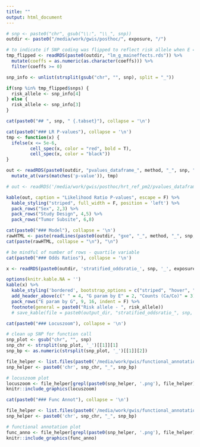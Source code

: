 ```yaml
---
title: ""
output: html_document
---
```


```r
# snp <- paste0("chr", gsub("\\:", "\\_", snp))
outdir <- paste0("/media/work/gwis/posthoc/", exposure, "/")

# to indicate if SNP coding was flipped to reflect risk allele when E = 0 (using interaction models with basic covariates)
tmp_flipped <- readRDS(paste0(outdir, "lm_g_maineffects.rds")) %>% 
  mutate(coeffs = as.numeric(as.character(coeffs))) %>% 
  filter(coeffs >= 0)

snp_info <- unlist(strsplit(gsub("chr", "", snp), split = "_"))

if(snp %in% tmp_flipped$snps) {
  risk_allele <- snp_info[4]
} else {
  risk_allele <- snp_info[3]
}
```

``` r
cat(paste0("## ", snp, " {.tabset}"), collapse = '\n')
```

```r
cat(paste0("### LR P-values"), collapse = '\n')
tmp <- function(x) {
  ifelse(x <= 5e-6,
         cell_spec(x, color = "red", bold = T),
         cell_spec(x, color = "black"))
}

out <- readRDS(paste0(outdir, "pvalues_dataframe_", method, "_", snp, "_", exposure, ".rds")) %>%
  mutate_at(vars(matches('p-value')), tmp)

# out <- readRDS('/media/work/gwis/posthoc/hrt_ref_pm2/pvalues_dataframe_chiSq2df_chr6_117823508_T_C_hrt_ref_pm2.rds')

kable(out, caption = "Likelihood Ratio P-values", escape = F) %>%
  kable_styling("striped", full_width = F, position = 'left') %>%
  pack_rows("Sex", 2,3) %>% 
  pack_rows("Study Design", 4,5) %>%
  pack_rows("Tumor Subsite", 6,8)
```


```r
cat(paste0("### Model"), collapse = '\n')
rawHTML <- paste(readLines(paste0(outdir, "gxe", "_", method, "_", snp, "_", exposure, "_", "covariate_sets.html")))
cat(paste(rawHTML, collapse = "\n"), "\n")
```


```r

# be mindful of number of rows - quartile variable
cat(paste0("### Odds Ratios"), collapse = '\n')

x <- readRDS(paste0(outdir, 'stratified_oddsratio_', snp, '_', exposure, '.rds'))

options(knitr.kable.NA = '')
kable(x) %>%
  kable_styling('bordered', bootstrap_options = c("striped", "hover", "condensed"), full_width = F, position = 'left') %>%
  add_header_above(c(" " = 4, "G param by E" = 2, "Counts (Ca/Co)" = 3)) %>%
  pack_rows("E param by G", 9, 16, indent = F) %>%
  footnote(general = paste0("Risk allele - ", risk_allele))
  # save_kable(file = paste0(output_dir, "stratified_oddsratio_", snp, "_", exposure, "_dosage.html"), self_contained = T)

```



```r
cat(paste0("### Locuszoom"), collapse = '\n')
```
```r
# clean up SNP for function call 
snp_plot <- gsub("chr", "", snp)
snp_chr <- strsplit(snp_plot, '_')[[1]][1]
snp_bp <- as.numeric(strsplit(snp_plot, '_')[[1]][2])

file_helper <- list.files(paste0('/media/work/gwis/functional_annotation_out/', exposure), recursive = T, full.names = T)
snp_helper <- paste0('chr', snp_chr, "_", snp_bp)

# locuszoom plot
locuszoom <- file_helper[grepl(paste0(snp_helper, '.png'), file_helper) &  grepl("locuszoom", file_helper) & grepl(method, file_helper)]
knitr::include_graphics(locuszoom)

```


```r
cat(paste0("### Func Annot"), collapse = '\n')
```
```r
file_helper <- list.files(paste0('/media/work/gwis/functional_annotation_out/', exposure), recursive = T, full.names = T)
snp_helper <- paste0('chr', snp_chr, "_", snp_bp)

# functional annotation plot
func_anno <- file_helper[grepl(paste0(snp_helper, '.png'), file_helper) & !grepl("locuszoom", file_helper) & grepl(method, file_helper)]
knitr::include_graphics(func_anno)
```




